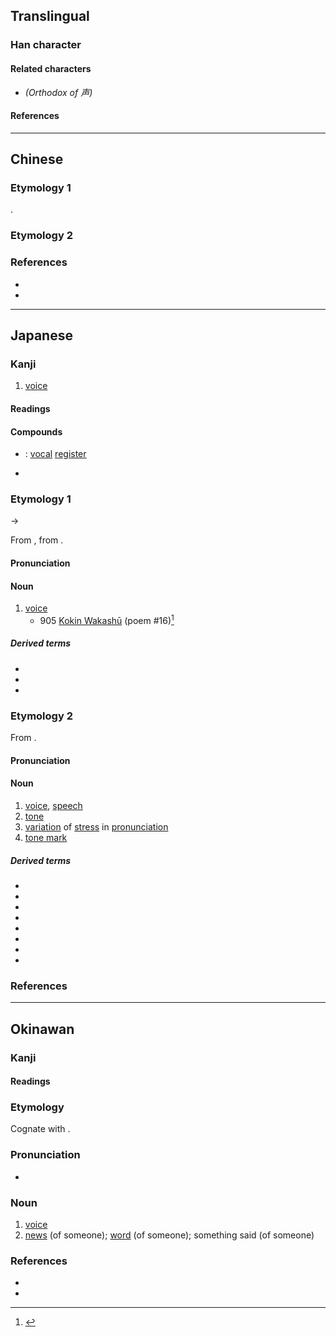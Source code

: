 {{also|聲}}
{{character info}}
==Translingual==
{{stroke order|strokes=7}}
{{ja-forms|声|声|[[聲]]}}

===Han character===
{{Han char|rn=33|rad=士|as=04|sn=7|four=40207|canj=GAH|ids=⿱士𠃜}}

====Related characters====
* {{l|mul|[[聲]]}} ''(Orthodox {{w|Traditional Chinese|traditional form}} of 声)''

====References====
{{Han ref|kx=0243.040|dkj=05645|dj=0483.060|hdz=10429.010|uh=58F0}}

----

==Chinese==

===Etymology 1===
{{Han simp|聲|f=殳|t=&nbsp;|f2=耳|t2=&nbsp;}}.
{{zh-see|聲|sv}}

===Etymology 2===
{{zh-see|磬|v}}

===References===
* {{R:twedu|A03275-001}}
* {{R:twedu|A02865-004}}

----

==Japanese==
{{ja-kanji forms|声|聲}}

===Kanji===
{{ja-kanji|grade=2|rs=士04|kyu=聲}}

# [[voice]]

====Readings====
{{ja-readings
|goon=しょう<しやう
|kanon=せい
|kun=こえ-<こゑ-, こわ-
|nanori=おと, かた, ちか, な, のぶ, もり
}}

====Compounds====
* {{ja-r|声%区|せい%く}}: [[vocal]] [[register]]
* {{ja-r|乱声|らんじょう}}

===Etymology 1===
{{wikipedia|lang=ja}}
{{ja-kanjitab|こえ|yomi=k}}
{{IPAchar|/kowe/}} → {{IPAchar|/koe/}}

From {{inh|ja|ojp|-|sort=こえ}}, from {{inh|ja|jpx-pro|*koway|sort=こえ}}.

====Pronunciation====
{{ja-pron|yomi=k|こえ|acc=1|acc_ref=DJR,NHK}}

====Noun====
{{ja-noun|こえ|hhira=こゑ}}

# [[voice]]
#* 905 [[w:Kokin Wakashū|Kokin Wakashū]] (poem #16)<ref>{{cite-book|last=Kojima|first=Noriyuki|coauthors=Arai Eizō|title=Shin Nihon Koten Bungaku Taikei 5: [[w:Kokin Wakashū|Kokin Wakashū]]|publisher=[[w:Iwanami Shoten Publishing|Iwanami Shoten]]|date=1989|origyear=905|lang=ja|isbn=4-00-240005-0}}</ref>
#*: {{ja-usex|野%辺 ちかく 家%居 しせれば うぐひす の なくなる '''こゑ''' は 朝な 朝な きく|の%べ ちかく いへ%ゐ しせれば うぐひす の なくなる '''こゑ''' は あさな あさな きく|rom=nobe chikaku iei shisereba uguisu no naku naru '''koe''' ni wa asa na asa na kiku|Because I make my home near the fields and meadows, each and every morning, I hear the '''song''' of the mountain thrush trilling spring.<ref>{{cite-book|1996|Laurel Rasplica Rodd, Mary Catherine Henkenius|Kokinshū - A Collection of Poems Ancient and Modern|page=29}}</ref>
}}

=====Derived terms=====
* {{ja-r|呻き声|うめきごえ|[[groan]], [[moan]]}}
* {{ja-r|声を殺す|こえ を ころす}}
* {{ja-r|声を出す|こえ を だす}}

===Etymology 2===
{{ja-kanjitab|しょう|yomi=o}}
From {{bor|ja|sort=しょう|ltc|-}} {{ltc-l|聲}}.

====Pronunciation====
{{ja-pron|yomi=goon|しょう}}

====Noun====
{{ja-noun|しょう|hhira=しやう}}

# [[voice]], [[speech]]
# [[tone]]
# [[variation]] of [[stress]] in [[pronunciation]]
# [[tone mark]]

=====Derived terms=====
* {{ja-r|去%声|きょ%しょう}}
* {{ja-r|四%声|し%しょう}}
* {{ja-r|声%点|しょう%てん}}
* {{ja-r|声%優|せい%ゆう}} 
* {{ja-r|上%声|じょう%しょう}}
* {{ja-r|入%声|にっ%しょう}}
* {{ja-r|平%声|ひょう%しょう}}
* {{ja-r|連%声|れん%じょう}}

===References===
<references/>

{{c|ja|Sound|sort=こえ}}

----

==Okinawan==

===Kanji===
{{ryu-kanji|rs=士04}}

====Readings====
{{ryu-readings
|kun=くぃー-
}}

===Etymology===
{{ryu-kanjitab|くぃー|yomi=k}}
Cognate with {{cog|ja|声|tr=koe}}.

===Pronunciation===
* {{IPA|ryu|[kʷiː]|sort=くぃい}}

===Noun===
{{ryu-noun|くぃー|sort=くぃい}}

# [[voice]]
# [[news]] (of someone); [[word]] (of someone); something said (of someone)
#: {{ryu-usex|声%聞ちゅん|くぃー%ちちゅん|To hear (about somebody), to hear word (of someone), to catch wind (of someone)"}}

===References===
* {{R:JLect|くぃー【声】|913|kwii}}
* {{R:Shuri-Naha Dialect Dictionary|クィー|10955}}

{{c|ryu|Sound|sort=くぃい}}